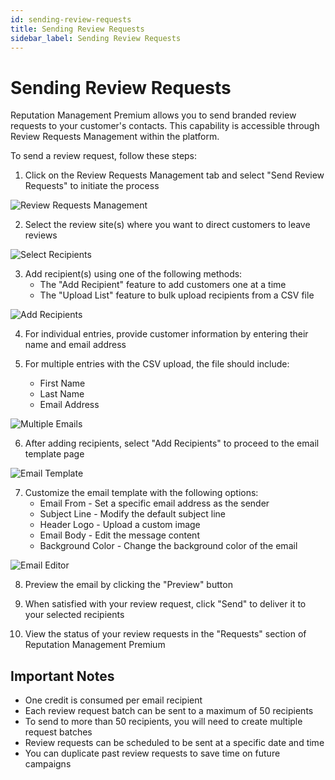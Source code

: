 ```yaml
---
id: sending-review-requests
title: Sending Review Requests
sidebar_label: Sending Review Requests
---
```


# Sending Review Requests

Reputation Management Premium allows you to send branded review requests to your customer's contacts. This capability is accessible through Review Requests Management within the platform.

To send a review request, follow these steps:

1. Click on the Review Requests Management tab and select "Send Review Requests" to initiate the process

![Review Requests Management](./img/request-review.jpg)

2. Select the review site(s) where you want to direct customers to leave reviews

![Select Recipients](./img/select-recipients.jpg)

3. Add recipient(s) using one of the following methods:
   - The "Add Recipient" feature to add customers one at a time
   - The "Upload List" feature to bulk upload recipients from a CSV file

![Add Recipients](./img/add-recipients.jpg)

4. For individual entries, provide customer information by entering their name and email address

5. For multiple entries with the CSV upload, the file should include:
   - First Name
   - Last Name
   - Email Address

![Multiple Emails](./img/multiple-emails.jpg)

6. After adding recipients, select "Add Recipients" to proceed to the email template page

![Email Template](./img/email-template.jpg)

7. Customize the email template with the following options:
   - Email From - Set a specific email address as the sender
   - Subject Line - Modify the default subject line
   - Header Logo - Upload a custom image
   - Email Body - Edit the message content
   - Background Color - Change the background color of the email

![Email Editor](./img/email-editor.jpg)

8. Preview the email by clicking the "Preview" button

9. When satisfied with your review request, click "Send" to deliver it to your selected recipients

10. View the status of your review requests in the "Requests" section of Reputation Management Premium

## Important Notes

- One credit is consumed per email recipient
- Each review request batch can be sent to a maximum of 50 recipients
- To send to more than 50 recipients, you will need to create multiple request batches
- Review requests can be scheduled to be sent at a specific date and time
- You can duplicate past review requests to save time on future campaigns